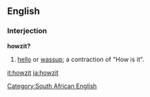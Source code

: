 ==English==

===Interjection===
'''howzit?'''

# {{slang|South Africa}} [[hello]] or [[wassup]]; a contraction of "How is it".

[[Category:South African English]]

[[it:howzit]]
[[ja:howzit]]